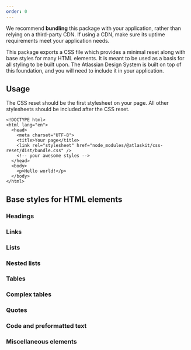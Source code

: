 ```yaml
---
order: 0
---
```



<SectionMessage title="Usage in production environments" appearance="warning">
  <p>
    We recommend <b>bundling</b> this package with your application,
    rather than relying on a third-party CDN. If using a CDN, make sure its
    uptime requirements meet your application needs.
  </p>
</SectionMessage>

This package exports a CSS file which provides a minimal reset along with base styles for many HTML elements.
It is meant to be used as a basis for all styling to be built upon. The Atlassian Design System is built on
top of this foundation, and you will need to include it in your application.

## Usage

The CSS reset should be the first stylesheet on your page. All other stylesheets should be included after the CSS reset.

```
<!DOCTYPE html>
<html lang="en">
  <head>
    <meta charset="UTF-8">
    <title>Your page</title>
    <link rel="stylesheet" href="node_modules/@atlaskit/css-reset/dist/bundle.css" />
    <!-- your awesome styles -->
  </head>
  <body>
    <p>Hello world!</p>
  </body>
</html>
```

## Base styles for HTML elements

### Headings

<Example Component={CSSResetHeadingExample} packageName="@atlaskit/css-reset" />

### Links

<Example Component={CSSResetLinksExample} packageName="@atlaskit/css-reset" />

### Lists

<Example Component={CSSResetListsExample} packageName="@atlaskit/css-reset" />

### Nested lists

<Example Component={CSSResetNestedListsExample} packageName="@atlaskit/css-reset" />

### Tables 

<Example Component={CSSResetSimpleTablesExample} packageName="@atlaskit/css-reset" />

### Complex tables 

<Example Component={CSSResetComplexTablesExample} packageName="@atlaskit/css-reset" />

### Quotes

<Example Component={CSSResetQuotesExample} packageName="@atlaskit/css-reset" />

### Code and preformatted text

<Example Component={CSSResetCodeExample} packageName="@atlaskit/css-reset" />

### Miscellaneous elements

<Example Component={CSSResetMiscExample} packageName="@atlaskit/css-reset" />